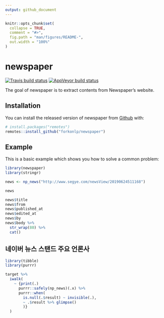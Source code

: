 ```yaml
---
output: github_document
---
```


<!-- README.md is generated from README.Rmd. Please edit that file -->

```r
knitr::opts_chunk$set(
  collapse = TRUE,
  comment = "#>",
  fig.path = "man/figures/README-",
  out.width = "100%"
)
```
# newspaper

<!-- badges: start -->
[![Travis build status](https://travis-ci.org/forkonlp/newspaper.svg?branch=master)](https://travis-ci.org/forkonlp/newspaper)
[![AppVeyor build status](https://ci.appveyor.com/api/projects/status/github/forkonlp/newspaper?branch=master&svg=true)](https://ci.appveyor.com/project/forkonlp/newspaper)
<!-- badges: end -->

The goal of newspaper is to extract contents from Newspaper's website.

## Installation

You can install the released version of newspaper from [Github](https://github.com/forkonlp/newspaper) with:

``` r
# install.packages("remotes")
remotes::install_github("forkonlp/newspaper")
```

## Example

This is a basic example which shows you how to solve a common problem:

```r
library(newspaper)
library(stringr)

news <- np_news("http://www.segye.com/newsView/20190624511168")

news 

news$title
news$from
news$published_at
news$edited_at
news$by
news$body %>% 
  str_wrap(80) %>% 
  cat()
```

## 네이버 뉴스 스탠드 주요 언론사

```r
library(tibble)
library(purrr)

target %>% 
  iwalk(
    ~ {print(.)
      purrr::safely(np_news)(.x) %>% 
      purrr::when(
        is.null(.$result) ~ invisible(.),
        ~ .$result %>% glimpse()
        )}
  )
```
